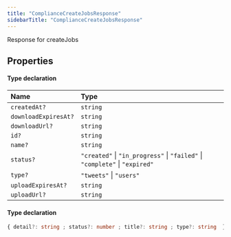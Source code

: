 ```yaml
---
title: "ComplianceCreateJobsResponse"
sidebarTitle: "ComplianceCreateJobsResponse"
---
```


Response for createJobs

## Properties

<ResponseField name="data" type="Object" required>


#### Type declaration
</ResponseField>


| Name | Type |
| :------ | :------ |
| `createdAt?` | `string` |
| `downloadExpiresAt?` | `string` |
| `downloadUrl?` | `string` |
| `id?` | `string` |
| `name?` | `string` |
| `status?` | ``"created"`` \| ``"in_progress"`` \| ``"failed"`` \| ``"complete"`` \| ``"expired"`` |
| `type?` | ``"tweets"`` \| ``"users"`` |
| `uploadExpiresAt?` | `string` |
| `uploadUrl?` | `string` |




<ResponseField name="errors" type="Object">


#### Type declaration

```ts
{ detail?: string ; status?: number ; title?: string ; type?: string  }[]
```
</ResponseField>

